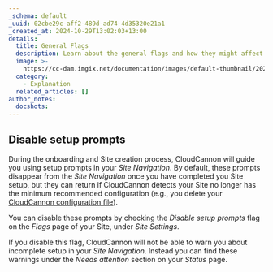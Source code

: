 ```yaml
---
_schema: default
_uuid: 02cbe29c-aff2-489d-ad74-4d35320e21a1
_created_at: 2024-10-29T13:02:03+13:00
details:
  title: General Flags
  description: Learn about the general flags and how they might affect your Site.
  image: >-
    https://cc-dam.imgix.net/documentation/images/default-thumbnail/2023-Q4/CloudCannon-Documentation-Thumbnail.png
  category:
    - Explanation
  related_articles: []
author_notes:
  docshots:
---
```

## Disable setup prompts

During the onboarding and Site creation process, CloudCannon will guide you using setup prompts in your *Site Navigation*. By default, these prompts disappear from the *Site Navigation* once you have completed you Site setup, but they can return if CloudCannon detects your Site no longer has the minimum recommended configuration (e.g., you delete your [CloudCannon configuration file](/documentation/developer-articles/what-is-the-cloudcannon-configuration-file/)).

You can disable these prompts by checking the *Disable setup prompts* flag on the *Flags* page of your Site, under *Site Settings*.

If you disable this flag, CloudCannon will not be able to warn you about incomplete setup in your *Site Navigation*. Instead you can find these warnings under the *Needs attention* section on your *Status* page.